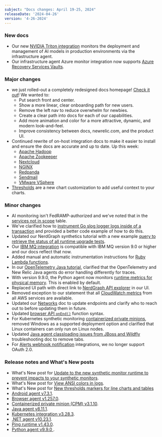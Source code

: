 ```yaml
---
subject: "Docs changes: April 19-25, 2024"
releaseDate: '2024-04-26'
version: '4-26-2024'
---
```


### New docs

* Our new [NVIDIA Triton integration](/docs/infrastructure/host-integrations/host-integrations-list/nvidia-triton-integration) monitors the deployment and management of AI models in production environments via the infrastructure agent.
* Our infrastructure agent Azure monitor integration now supports [Azure Recovery Services Vaults](/docs/infrastructure/microsoft-azure-integrations/azure-integrations-list/azure-recovery-services-vaults-monitoring-integration).

### Major changes

* we just rolled-out a completely redesigned docs homepage! [Check it out](https://docs.newrelic.com/)! We wanted to:
    * Put search front and center.
    * Show a more linear, clear onboarding path for new users.
    * Remove the left nav to reduce overwhelm for newbies.
    * Create a clear path into docs for each of our capabilities.
    * Add more animation and color for a more attractive, dynamic, and modern look-and-feel.
    * Improve consistency between docs, newrelic.com, and the product UI.
* Continued rewrite of on-host integration docs to make it easier to install and ensure the docs are accurate and up to date. Up this week:
    * [Apache Hadoop](/docs/infrastructure/host-integrations/host-integrations-list/apache-hadoop-monitoring-integration/)
    * [Apache Zookeeper](docs/infrastructure/host-integrations/host-integrations-list/zookeeper-monitoring-integration/)
    * [Nextcloud](/docs/infrastructure/host-integrations/host-integrations-list/nextcloud-integration/)
    * [NGINX](/install/nginx/)
    * [Redpanda](/docs/infrastructure/host-integrations/host-integrations-list/redpanda-integration/)
    * [Sendmail](/docs/infrastructure/host-integrations/host-integrations-list/sendmail-monitoring-integration/)
    * [VMware VSphere](/install/vsphere/)
* [Thresholds](/docs/query-your-data/explore-query-data/use-charts/use-your-charts/#thresholds) are a new chart customization to add useful context to your charts.

### Minor changes

* AI monitoring isn't FedRAMP-authorized and we've noted that in the [services not in scope](/docs/security/security-privacy/compliance/certificates-standards-regulations/fedramp-moderate/#not-scope) table.
* We've clarified how to [instrument Go slog logger logs inside of a transaction](/docs/logs/logs-context/configure-logs-context-go) and provided a better code example of how to do this.
* Updated our NerdGraph synthetics tutorial with a new example [query to retrieve the status of all runtime upgrade tests](/docs/apis/nerdgraph/examples/nerdgraph-synthetics-tutorial/#query-runtime-upgrade-status).
* Our [IBM MQ integration](/install/ibm-mq/) is compatible with IBM MQ version 9.0 or higher and our docs reflect that now.
* Added manual and automatic instrumentation instructions for [Ruby Lambda functions](/docs/serverless-function-monitoring/aws-lambda-monitoring/enable-lambda-monitoring/enable-serverless-monitoring-aws-lambda-layerless/#ruby).
* In our [OpenTelemetry Java tutorial](/docs/more-integrations/open-source-telemetry-integrations/opentelemetry/get-started/opentelemetry-tutorial-java/#traces), clarified that the OpenTelemetry and New Relic Java agents do error handling differently for traces.
* With version 9.9.0, the Python agent now monitors [runtime metrics for physical memory](/docs/apm/agents/python-agent/configuration/python-agent-configuration/#runtime-metrics). This is enabled by default.
* Replaced UI path with direct link to [NerdGraph API explorer](/docs/apis/nerdgraph/get-started/nerdgraph-explorer/#set-up) in our UI.
* Removed exception to our statement that all [CloudWatch metrics](/docs/infrastructure/amazon-integrations/connect/aws-metric-stream) from all AWS services are available.
* Updated our [Networks](/docs/new-relic-solutions/get-started/networks) doc to update endpoints and clarify who to reach out to before updating them in future.
* Updated [browser API `onEnd()`](/docs/browser/new-relic-browser/browser-apis/onend) function syntax.
* For Kubernetes synthetic monitoring [containerized private minions](/docs/synthetics/synthetic-monitoring/private-locations/install-containerized-private-minions-cpms), removed Windows as a supported deployment option and clarified that Linux containers can only run on Linux nodes.
* Updated [Java agent classloading issues from JBoss and Wildfly](/docs/apm/agents/java-agent/troubleshooting/classloading-issues-from-jboss-and-wildfly) troubleshooting doc to remove tabs.
* For [Alerts webhook notification](/docs/alerts-applied-intelligence/notifications/notification-integrations/#set-webhook-destination) integrations, we no longer support OAuth 2.0.

### Release notes and What's New posts

* What's New post for [Update to the new synthetic monitor runtime to prevent impacts to your synthetic monitors](/whats-new/2024/04/whats-new-04-09-eol-synthetics-runtime-cpm).
* What's New post for [View ANSI colors in logs](/whats-new/2024/04/whats-new-04-19-ansi-color-codes-in-logs).
* What's New post for [New thresholds markers for line charts and tables](/whats-new/2024/04/whats-new-04-22-dashboard-thresholds)
* [Android agent v7.3.1](/docs/release-notes/mobile-release-notes/android-release-notes/android-731).
* [Browser agent v1.257.0](/docs/release-notes/new-relic-browser-release-notes/browser-agent-release-notes/browser-agent-v1.257.0/).
* [Containerized private minion (CPM) v3.1.10](/docs/release-notes/synthetics-release-notes/containerized-private-minions-release-notes/containerized-private-minion-cpm-3110).
* [Java agent v8.11.1](/docs/release-notes/agent-release-notes/java-release-notes/java-agent-8111).
* [Kubernetes integration v3.28.3](/docs/release-notes/infrastructure-release-notes/kubernetes-integration-release-notes/kubernetes-integration-3-28-3).
* [.NET agent v10.23.1](/docs/release-notes/agent-release-notes/net-release-notes/net-agent-10-23-1).
* [Ping runtime v1.43.0](/docs/release-notes/synthetics-release-notes/ping-runtime-release-notes/ping-runtime-1.43.0).
* [Python agent v9.9.0 ](/docs/release-notes/agent-release-notes/python-release-notes/python-agent-90900).





